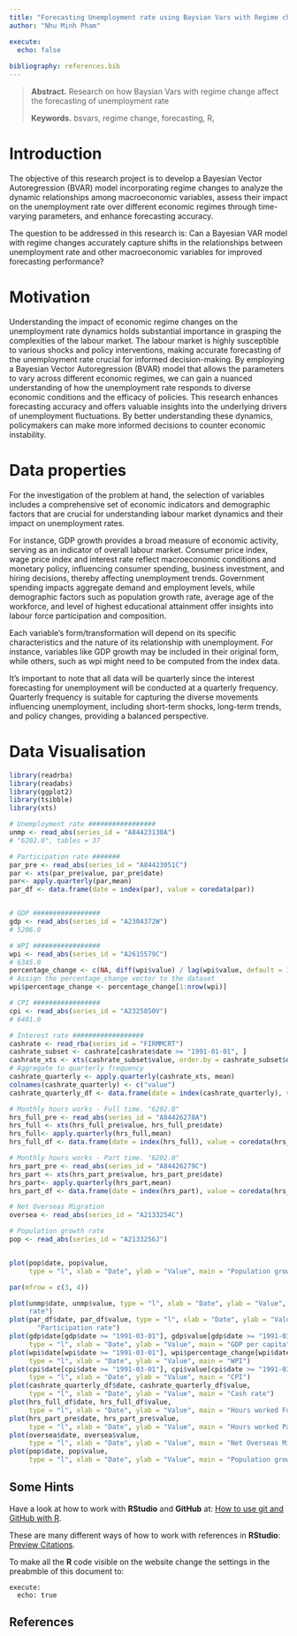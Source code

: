 ```yaml
---
title: "Forecasting Unemployment rate using Baysian Vars with Regime change"
author: "Nhu Minh Pham"

execute:
  echo: false
  
bibliography: references.bib
---
```


> **Abstract.** Research on how Baysian Vars with regime change affect the forecasting 
of unemployment rate
>
> **Keywords.** bsvars, regime change, forecasting, R, 

# Introduction

The objective of this research project is to develop a Bayesian Vector Autoregression (BVAR) model incorporating regime changes to analyze the dynamic relationships among macroeconomic variables, assess their impact on the unemployment rate over different economic regimes through time-varying parameters, and enhance forecasting accuracy.

The question to be addressed in this research is: Can a Bayesian VAR model with regime changes accurately capture shifts in the relationships between unemployment rate and other macroeconomic variables for improved forecasting performance?

# Motivation
Understanding the impact of economic regime changes on the unemployment rate dynamics holds substantial importance in grasping the complexities of the labour market. The labour market is highly susceptible to various shocks and policy interventions, making accurate forecasting of the unemployment rate crucial for informed decision-making. By employing a Bayesian Vector Autoregression (BVAR) model that allows the parameters to vary across different economic regimes, we can gain a nuanced understanding of how the unemployment rate responds to diverse economic conditions and the efficacy of policies. This research enhances forecasting accuracy and offers valuable insights into the underlying drivers of unemployment fluctuations. By better understanding these dynamics, policymakers can make more informed decisions to counter economic instability.


# Data properties

For the investigation of the problem at hand, the selection of variables includes a comprehensive set of economic indicators and demographic factors that are crucial for understanding labour market dynamics and their impact on unemployment rates. 

For instance, GDP growth provides a broad measure of economic activity, serving as an indicator of overall labour market. Consumer price index, wage price index and interest rate reflect macroeconomic conditions and monetary policy, influencing consumer spending, business investment, and hiring decisions, thereby affecting unemployment trends. Government spending impacts aggregate demand and employment levels, while demographic factors such as population growth rate, average age of the workforce, and level of highest educational attainment offer insights into labour force participation and composition. 

Each variable's form/transformation will depend on its specific characteristics and the nature of its relationship with unemployment. For instance, variables like GDP growth may be included in their original form, while others, such as wpi might need to be computed from the index data. 

It's important to note that all data will be quarterly since the interest forecasting for unemployment will be conducted at a quarterly frequency. Quarterly frequency is suitable for capturing the diverse movements influencing unemployment, including short-term shocks, long-term trends, and policy changes, providing a balanced perspective.



\begin{align*}
& unmp_{t} & : & \text{Unemployment rate} \\
& par_{t} & : & \text{Participation rate} \\
& gdp_{t} & : & \text{GDP per capita: Chain volume measures - Percentage changes} \\
& cpi_{t} & : & \text{Consumer price index} \\
& wpi_{t} & : & \text{Wage price index} \\
& cashrate_{t} & : & \text{Cash rate} \\
& pop_{t} & : & \text{Population growth rate} \\
& hr_full{t} & : & \text{Average hours worked Full time} \\
& hr_part{t} & : & \text{Average hours worked Full time} \\
& avgage_{t} & : & \text{Average age of the workforce}
\end{align*}

# Data Visualisation
```r
library(readrba)
library(readabs)
library(ggplot2)
library(tsibble)
library(xts)
```


```r
# Unemployment rate #################
unmp <- read_abs(series_id = "A84423130A")
# "6202.0", tables = 37

# Participation rate #######
par_pre <- read_abs(series_id = "A84423051C")
par <- xts(par_pre$value, par_pre$date)
par<- apply.quarterly(par,mean)
par_df <- data.frame(date = index(par), value = coredata(par))


# GDP #################
gdp <- read_abs(series_id = "A2304372W")
# 5206.0

# WPI #################
wpi <- read_abs(series_id = "A2615579C")
# 6345.0
percentage_change <- c(NA, diff(wpi$value) / lag(wpi$value, default = 1) * 100)
# Assign the percentage_change vector to the dataset
wpi$percentage_change <- percentage_change[1:nrow(wpi)]

# CPI #################
cpi <- read_abs(series_id = "A2325850V")
# 6401.0

# Interest rate ##################
cashrate <- read_rba(series_id = "FIRMMCRT")
cashrate_subset <- cashrate[cashrate$date >= "1991-01-01", ]
cashrate_xts <- xts(cashrate_subset$value, order.by = cashrate_subset$date)
# Aggregate to quarterly frequency
cashrate_quarterly <- apply.quarterly(cashrate_xts, mean)
colnames(cashrate_quarterly) <- c("value")
cashrate_quarterly_df <- data.frame(date = index(cashrate_quarterly), value = coredata(cashrate_quarterly))

# Monthly hours works - Full time. "6202.0"
hrs_full_pre <- read_abs(series_id = "A84426278A")
hrs_full <- xts(hrs_full_pre$value, hrs_full_pre$date)
hrs_full<- apply.quarterly(hrs_full,mean)
hrs_full_df <- data.frame(date = index(hrs_full), value = coredata(hrs_full))

# Monthly hours works - Part time. "6202.0"
hrs_part_pre <- read_abs(series_id = "A84426279C")
hrs_part <- xts(hrs_part_pre$value, hrs_part_pre$date)
hrs_part<- apply.quarterly(hrs_part,mean)
hrs_part_df <- data.frame(date = index(hrs_part), value = coredata(hrs_part))

# Net Overseas Migration
oversea <- read_abs(series_id = "A2133254C")

# Population growth rate
pop <- read_abs(series_id = "A2133256J")

```


```r
```


```r
plot(pop$date, pop$value, 
     type = "l", xlab = "Date", ylab = "Value", main = "Population growth")
```


```r
par(mfrow = c(3, 4))

plot(unmp$date, unmp$value, type = "l", xlab = "Date", ylab = "Value", main = "Unemployment
     rate")
plot(par_df$date, par_df$value, type = "l", xlab = "Date", ylab = "Value", main =
       "Participation rate")
plot(gdp$date[gdp$date >= "1991-03-01"], gdp$value[gdp$date >= "1991-03-01"], 
     type = "l", xlab = "Date", ylab = "Value", main = "GDP per capita")
plot(wpi$date[wpi$date >= "1991-03-01"], wpi$percentage_change[wpi$date >= "1991-03-01"], 
     type = "l", xlab = "Date", ylab = "Value", main = "WPI")
plot(cpi$date[cpi$date >= "1991-03-01"], cpi$value[cpi$date >= "1991-03-01"], 
     type = "l", xlab = "Date", ylab = "Value", main = "CPI")
plot(cashrate_quarterly_df$date, cashrate_quarterly_df$value, 
     type = "l", xlab = "Date", ylab = "Value", main = "Cash rate")
plot(hrs_full_df$date, hrs_full_df$value, 
     type = "l", xlab = "Date", ylab = "Value", main = "Hours worked Full time")
plot(hrs_part_pre$date, hrs_part_pre$value, 
     type = "l", xlab = "Date", ylab = "Value", main = "Hours worked Part time")
plot(oversea$date, oversea$value, 
     type = "l", xlab = "Date", ylab = "Value", main = "Net Overseas Migration")
plot(pop$date, pop$value, 
     type = "l", xlab = "Date", ylab = "Value", main = "Population growth")


```


## Some Hints

Have a look at how to work with **RStudio** and **GitHub** at: [How to use git and GitHub with R](https://rfortherestofus.com/2021/02/how-to-use-git-github-with-r/). 

These are many different ways of how to work with references in **RStudio**: [Preview Citations](https://posit.co/blog/rstudio-1-4-preview-citations/).

To make all the **R** code visible on the website change the settings in the preabmble of this document to:
```
execute:
  echo: true
```
## References {.unnumbered}